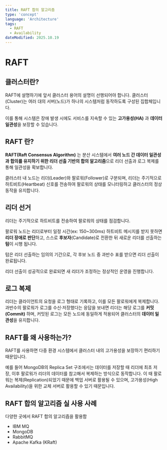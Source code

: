 ---
title: RAFT 합의 알고리즘
type: 'concept'
language: 'Architecture'
tags:
  - RAFT
  - Availability
dateModified: 2025.10.19
---


# RAFT

## 클러스터란?

RAFT에 설명하기에 앞서 클러스터 용어의 설명이 선행되어야 합니다. 클러스터(Cluster)는 여러 대의 서버(노드)가 하나의 시스템처럼 동작하도록 구성된 집합체입니다.

이를 통해 시스템은 장애 발생 시에도 서비스를 지속할 수 있는 **고가용성(HA)** 과 **데이터 일관성**을 보장할 수 있습니다.

## RAFT 란?

**RAFT(Raft Consensus Algorithm)** 는 분산 시스템에서 **여러 노드 간 데이터 일관성과 합의를 유지하기 위한 리더 선출 기반의 합의 알고리즘**으로 리더 선출과 로그 복제를 통해 일관성을 확보합니다.

클러스터 내 노드는 리더(Leader)와 팔로워(Follower)로 구분되며, 리더는 주기적으로 하트비트(Heartbeat) 신호를 전송하여 팔로워의 상태를 모니터링하고 클러스터의 정상 동작을 유지합니다.

<ImageContainer category="Architecture" fileName="raftcluster.png" alt="raft 예시 이미지" />

## 리더 선거

리더는 주기적으로 하트비트를 전송하여 팔로워의 상태를 점검합니다.

팔로워 노드는 리더로부터 일정 시간(ex: 150~300ms) 하트비트 메시지를 받지 못하면 **리더 장애로 판단**하고, 스스로 **후보자**(Candidate)로 전환한 뒤 새로운 리더를 선출하는 **텀**이 시행 됩니다.

텀은 리더 선출하는 임의의 기간으로, 각 후보 노드 중 과반수 표를 받으면 리더 선출이 완료됩니다.

리더 선출이 성공적으로 완료되면 새 리더가 조정하는 정상적인 운영을 진행합니다.

<ImageContainer category="Architecture" fileName="leaderElection.png" alt="리더 선거 예시 이미지" />

## 로그 복제

리더는 클라이언트의 요청을 로그 형태로 기록하고, 이를 모든 팔로워에게 복제합니다. 과반수의 팔로워가 로그를 수신·저장했다는 응답을 보내면 리더는 해당 로그를 **커밋(Commit)** 하며, 커밋된 로그는 모든 노드에 동일하게 적용되어 클러스터의 **데이터 일관성**을 유지합니다.

## RAFT를 왜 사용하는가?

RAFT를 사용하면 다중 환경 시스템에서 클러스터 내의 고가용성을 보장하기 편리하기 때문입니다.

예를 들어 MongoDB의 Replica Set 구조에서는 데이터를 저장할 때 리더에 최초 저장, 이후 팔로워가 리더의 데이터를 참고해서 복제하는 방식으로 동작합니다. 이 때 팔로워는 복제(Replication)되었기 때문에 백업 서버로 활용될 수 있으며, 고가용성(High Availability)을 위한 교체 서버로 활용할 수 있기 때문입니다.

## RAFT 합의 알고리즘 실 사용 사례

다양한 곳에서 RAFT 합의 알고리즘을 활용함

- IBM MQ
- MongoDB
- RabbitMQ
- Apache Kafka (KRaft)